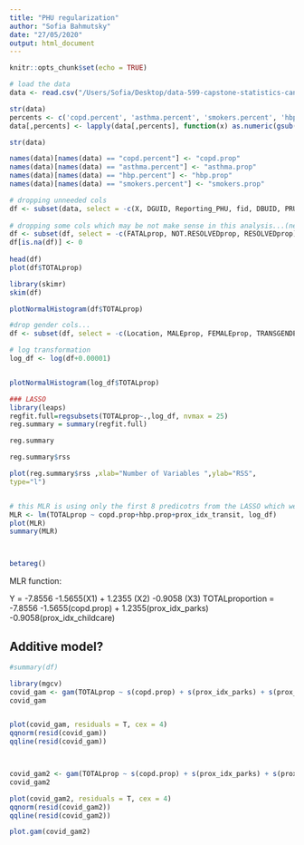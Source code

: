```yaml
---
title: "PHU regularization"
author: "Sofia Bahmutsky"
date: "27/05/2020"
output: html_document
---
```


```r
knitr::opts_chunk$set(echo = TRUE)
```

```r
# load the data
data <- read.csv("/Users/Sofia/Desktop/data-599-capstone-statistics-canada/data/PMD-en/PHU_FINAL_prop.csv")

str(data)
percents <- c('copd.percent', 'asthma.percent', 'smokers.percent', 'hbp.percent')
data[,percents] <- lapply(data[,percents], function(x) as.numeric(gsub("[\\%,]", "", x))/100)

str(data)

names(data)[names(data) == "copd.percent"] <- "copd.prop"
names(data)[names(data) == "asthma.percent"] <- "asthma.prop"
names(data)[names(data) == "hbp.percent"] <- "hbp.prop"
names(data)[names(data) == "smokers.percent"] <- "smokers.prop"

# dropping unneeded cols
df <- subset(data, select = -c(X, DGUID, Reporting_PHU, fid, DBUID, PRUID_x, CSDUID_x, CMAUID_x, CMAPUID_x, HR_UID, DAUID, lon, lat, transit_na, suppressed))
  
# dropping some cols which may be not make sense in this analysis...(need to check with John i think)
df <- subset(df, select = -c(FATALprop, NOT.RESOLVEDprop, RESOLVEDprop))
df[is.na(df)] <- 0
           
head(df)
plot(df$TOTALprop)

library(skimr)
skim(df)

plotNormalHistogram(df$TOTALprop)

#drop gender cols...
df <- subset(df, select = -c(Location, MALEprop, FEMALEprop, TRANSGENDERprop, OTHERprop, UNKNOWNprop, NEITHERprop, CONTACTprop, TRAVEL.RELATEDprop))

# log transformation
log_df <- log(df+0.00001)


plotNormalHistogram(log_df$TOTALprop)

### LASSO
library(leaps)
regfit.full=regsubsets(TOTALprop~.,log_df, nvmax = 25)
reg.summary = summary(regfit.full)

reg.summary

reg.summary$rss

plot(reg.summary$rss ,xlab="Number of Variables ",ylab="RSS",
type="l")


# this MLR is using only the first 8 predicotrs from the LASSO which were most important. 
MLR <- lm(TOTALprop ~ copd.prop+hbp.prop+prox_idx_transit, log_df)
plot(MLR)
summary(MLR)



betareg()
```

MLR function:

Y =  -7.8556 -1.5655(X1) +   1.2355 (X2)  -0.9058 (X3) 
TOTALproportion = -7.8556 -1.5655(copd.prop) +   1.2355(prox_idx_parks)  -0.9058(prox_idx_childcare)


## Additive model?
```r
#summary(df)

library(mgcv)
covid_gam <- gam(TOTALprop ~ s(copd.prop) + s(prox_idx_parks) + s(prox_idx_childcare), data=df)
covid_gam


plot(covid_gam, residuals = T, cex = 4)
qqnorm(resid(covid_gam))
qqline(resid(covid_gam))



covid_gam2 <- gam(TOTALprop ~ s(copd.prop) + s(prox_idx_parks) + s(prox_idx_childcare), data=df, family =Gamma(link = "log"))
covid_gam2

plot(covid_gam2, residuals = T, cex = 4)
qqnorm(resid(covid_gam2))
qqline(resid(covid_gam2))

plot.gam(covid_gam2)

```